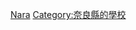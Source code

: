 {{日本行政區劃分類導航|的大學}}
{{Commonscat|Universities and colleges in Nara prefecture}}

[[Category:日本各都道府縣的大學|Nara]]
[[Category:奈良縣的學校|Category:奈良縣的學校]]